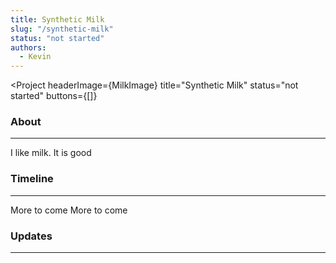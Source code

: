 ```yaml
---
title: Synthetic Milk
slug: "/synthetic-milk"
status: "not started"
authors:
  - Kevin
---
```


<Project
  headerImage={MilkImage}
  title="Synthetic Milk"
  status="not started"
  buttons={[]}
>

  ### About
  ---

  I like milk. It is good

  ### Timeline
  ---

  <Timeline>
    <TimelineItem title="beginning" status="Completed" date="20.3.2020" type="normal">
      More to come
    </TimelineItem>
    <TimelineItem title="end" status="Not started" type="end">
      More to come
    </TimelineItem>
  </Timeline>

  ### Updates
  ---

  <ProjectPosts filter="Milk" />

</Project>
